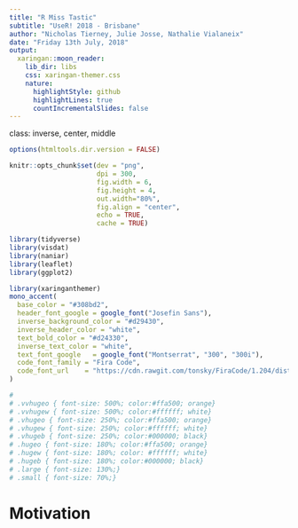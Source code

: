 ```yaml
---
title: "R Miss Tastic"
subtitle: "UseR! 2018 - Brisbane"
author: "Nicholas Tierney, Julie Josse, Nathalie Vialaneix"
date: "Friday 13th July, 2018"
output:
  xaringan::moon_reader:
    lib_dir: libs
    css: xaringan-themer.css
    nature:
      highlightStyle: github
      highlightLines: true
      countIncrementalSlides: false
---
```

class: inverse, center, middle

```r
options(htmltools.dir.version = FALSE)

knitr::opts_chunk$set(dev = "png",
                      dpi = 300,
                      fig.width = 6, 
                      fig.height = 4, 
                      out.width="80%",
                      fig.align = "center",
                      echo = TRUE,
                      cache = TRUE)

library(tidyverse)
library(visdat)
library(naniar)
library(leaflet)
library(ggplot2)

```


```r
library(xaringanthemer)
mono_accent(
  base_color = "#308bd2",
  header_font_google = google_font("Josefin Sans"),
  inverse_background_color = "#d29430",
  inverse_header_color = "white",
  text_bold_color = "#d24330",
  inverse_text_color = "white",
  text_font_google   = google_font("Montserrat", "300", "300i"),
  code_font_family = "Fira Code",
  code_font_url    = "https://cdn.rawgit.com/tonsky/FiraCode/1.204/distr/fira_code.css"
)
```

```r
# 
# .vvhugeo { font-size: 500%; color:#ffa500; orange}
# .vvhugew { font-size: 500%; color:#ffffff; white}
# .vhugeo { font-size: 250%; color:#ffa500; orange}
# .vhugew { font-size: 250%; color:#ffffff; white}
# .vhugeb { font-size: 250%; color:#000000; black}
# .hugeo { font-size: 180%; color:#ffa500; orange}
# .hugew { font-size: 180%; color: #ffffff; white}
# .hugeb { font-size: 180%; color:#000000; black}
# .large { font-size: 130%;}
# .small { font-size: 70%;}

```


# Motivation



<!-- # https://i.imgur.com/qTFV3E7.gifv # GOLFER  -->
<!-- # https://i.imgur.com/NrOpM05.gifv # bag throw into bin -->
<!-- # https://i.imgur.com/ujOtU7a.gifv # gold bottle opener -->
<!-- # https://i.imgur.com/5q1Ro4p.gifv # dart into arm -->
<!-- # https://imgur.com/PviKkgC # 4 strangers outfits -->
